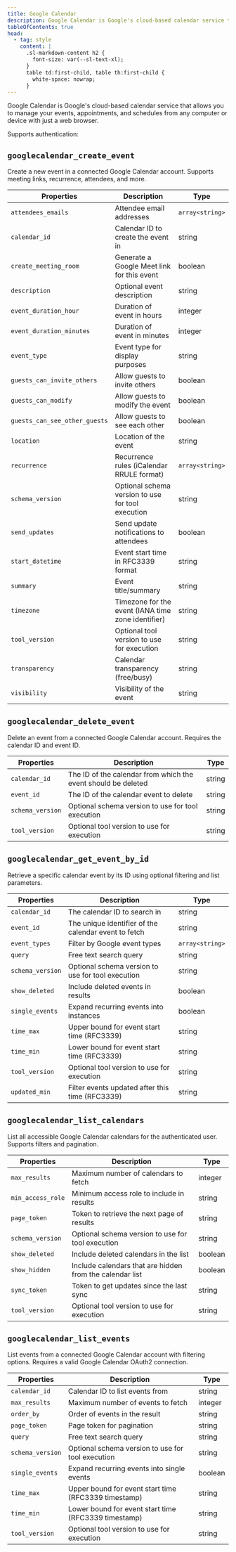 ```yaml
---
title: Google Calendar
description: Google Calendar is Google's cloud-based calendar service that allows you to manage your events, appointments, and schedules from any computer or device with just a web browser.
tableOfContents: true
head:
  - tag: style
    content: |
      .sl-markdown-content h2 {
        font-size: var(--sl-text-xl);
      }
      table td:first-child, table th:first-child {
        white-space: nowrap;
      }
---
```



Google Calendar is Google's cloud-based calendar service that allows you to manage your events, appointments, and schedules from any computer or device with just a web browser.

Supports authentication: <Badge text="OAuth 2.0" />


## `googlecalendar_create_event`

Create a new event in a connected Google Calendar account. Supports meeting links, recurrence, attendees, and more.

| Properties | Description | Type |
| --- | --- | --- |
| `attendees_emails` | Attendee email addresses | `array<string>` | null |
| `calendar_id` | Calendar ID to create the event in | string | null |
| `create_meeting_room` | Generate a Google Meet link for this event | boolean | null |
| `description` | Optional event description | string | null |
| `event_duration_hour` | Duration of event in hours | integer | null |
| `event_duration_minutes` | Duration of event in minutes | integer | null |
| `event_type` | Event type for display purposes | string | null |
| `guests_can_invite_others` | Allow guests to invite others | boolean | null |
| `guests_can_modify` | Allow guests to modify the event | boolean | null |
| `guests_can_see_other_guests` | Allow guests to see each other | boolean | null |
| `location` | Location of the event | string | null |
| `recurrence` | Recurrence rules (iCalendar RRULE format) | `array<string>` | null |
| `schema_version` | Optional schema version to use for tool execution | string | null |
| `send_updates` | Send update notifications to attendees | boolean | null |
| `start_datetime` | Event start time in RFC3339 format | string |
| `summary` | Event title/summary | string |
| `timezone` | Timezone for the event (IANA time zone identifier) | string | null |
| `tool_version` | Optional tool version to use for execution | string | null |
| `transparency` | Calendar transparency (free/busy) | string | null |
| `visibility` | Visibility of the event | string | null |

## `googlecalendar_delete_event`

Delete an event from a connected Google Calendar account. Requires the calendar ID and event ID.

| Properties | Description | Type |
| --- | --- | --- |
| `calendar_id` | The ID of the calendar from which the event should be deleted | string | null |
| `event_id` | The ID of the calendar event to delete | string |
| `schema_version` | Optional schema version to use for tool execution | string | null |
| `tool_version` | Optional tool version to use for execution | string | null |

## `googlecalendar_get_event_by_id`

Retrieve a specific calendar event by its ID using optional filtering and list parameters.

| Properties | Description | Type |
| --- | --- | --- |
| `calendar_id` | The calendar ID to search in | string | null |
| `event_id` | The unique identifier of the calendar event to fetch | string |
| `event_types` | Filter by Google event types | `array<string>` | null |
| `query` | Free text search query | string | null |
| `schema_version` | Optional schema version to use for tool execution | string | null |
| `show_deleted` | Include deleted events in results | boolean | null |
| `single_events` | Expand recurring events into instances | boolean | null |
| `time_max` | Upper bound for event start time (RFC3339) | string | null |
| `time_min` | Lower bound for event start time (RFC3339) | string | null |
| `tool_version` | Optional tool version to use for execution | string | null |
| `updated_min` | Filter events updated after this time (RFC3339) | string | null |

## `googlecalendar_list_calendars`

List all accessible Google Calendar calendars for the authenticated user. Supports filters and pagination.

| Properties | Description | Type |
| --- | --- | --- |
| `max_results` | Maximum number of calendars to fetch | integer | null |
| `min_access_role` | Minimum access role to include in results | string | null |
| `page_token` | Token to retrieve the next page of results | string | null |
| `schema_version` | Optional schema version to use for tool execution | string | null |
| `show_deleted` | Include deleted calendars in the list | boolean | null |
| `show_hidden` | Include calendars that are hidden from the calendar list | boolean | null |
| `sync_token` | Token to get updates since the last sync | string | null |
| `tool_version` | Optional tool version to use for execution | string | null |

## `googlecalendar_list_events`

List events from a connected Google Calendar account with filtering options. Requires a valid Google Calendar OAuth2 connection.

| Properties | Description | Type |
| --- | --- | --- |
| `calendar_id` | Calendar ID to list events from | string | null |
| `max_results` | Maximum number of events to fetch | integer | null |
| `order_by` | Order of events in the result | string | null |
| `page_token` | Page token for pagination | string | null |
| `query` | Free text search query | string | null |
| `schema_version` | Optional schema version to use for tool execution | string | null |
| `single_events` | Expand recurring events into single events | boolean | null |
| `time_max` | Upper bound for event start time (RFC3339 timestamp) | string | null |
| `time_min` | Lower bound for event start time (RFC3339 timestamp) | string | null |
| `tool_version` | Optional tool version to use for execution | string | null |
